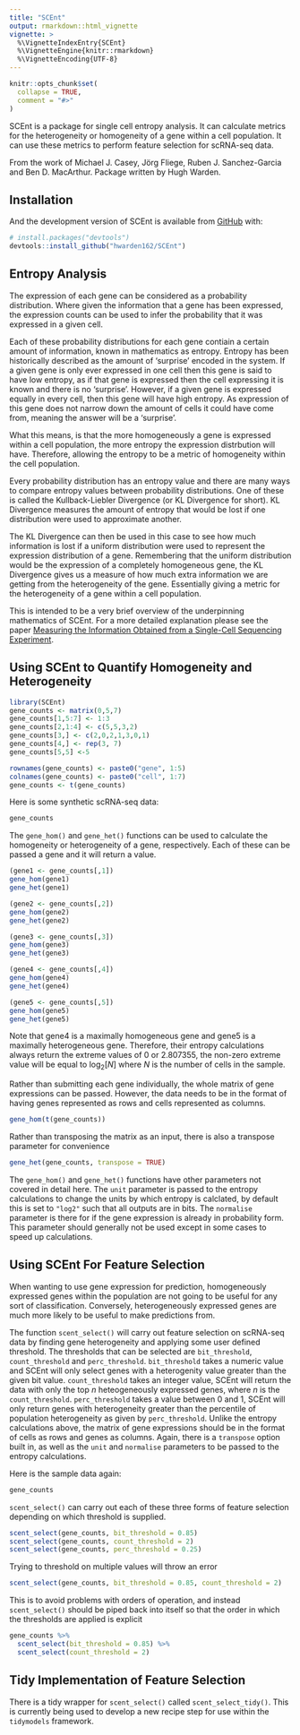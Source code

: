 ```yaml
---
title: "SCEnt"
output: rmarkdown::html_vignette
vignette: >
  %\VignetteIndexEntry{SCEnt}
  %\VignetteEngine{knitr::rmarkdown}
  %\VignetteEncoding{UTF-8}
---
```


```r
knitr::opts_chunk$set(
  collapse = TRUE,
  comment = "#>"
)
```
SCEnt is a package for single cell entropy analysis. It can calculate metrics for the heterogeneity or homogeneity of a gene within a cell population. It can use these metrics to perform feature selection for scRNA-seq data.

From the work of Michael J. Casey, Jörg Fliege, Ruben J. Sanchez-Garcia and Ben D. MacArthur. Package written by Hugh Warden.

## Installation

And the development version of SCEnt is available from [GitHub](https://github.com/) with:

``` r
# install.packages("devtools")
devtools::install_github("hwarden162/SCEnt")
```

## Entropy Analysis

The expression of each gene can be considered as a probability distribution. Where given the information that a gene has been expressed, the expression counts can be used to infer the probability that it was expressed in a given cell.

Each of these probability distributions for each gene contiain a certain amount of information, known in mathematics as entropy. Entropy has been historically described as the amount of 'surprise' encoded in the system. If a given gene is only ever expressed in one cell then this gene is said to have low entropy, as if that gene is expressed then the cell expressing it is known and there is no 'surprise'. However, if a given gene is expressed equally in every cell, then this gene will have high entropy. As expression of this gene does not narrow down the amount of cells it could have come from, meaning the answer will be a 'surprise'.

What this means, is that the more homogeneously a gene is expressed within a cell population, the more entropy the expression distrbution will have. Therefore, allowing the entropy to be a metric of homogeneity within the cell population.

Every probability distribution has an entropy value and there are many ways to compare entropy values between probability distributions. One of these is called the Kullback-Liebler Divergence (or KL Divergence for short). KL Divergence measures the amount of entropy that would be lost if one distribution were used to approximate another.

The KL Divergence can then be used in this case to see how much information is lost if a uniform distribution were used to represent the expression distribution of a gene. Remembering that the uniform distribution would be the expression of a completely homogeneous gene, the KL Divergence gives us a measure of how much extra information we are getting from the heterogeneity of the gene. Essentially giving a metric for the heterogeneity of a gene within a cell population.

This is intended to be a very brief overview of the underpinning mathematics of SCEnt. For a more detailed explanation please see the paper [Measuring the Information Obtained from a Single-Cell Sequencing Experiment](https://www.biorxiv.org/content/biorxiv/early/2020/10/01/2020.10.01.322255.full.pdf).

## Using SCEnt to Quantify Homogeneity and Heterogeneity

```r
library(SCEnt)
gene_counts <- matrix(0,5,7)
gene_counts[1,5:7] <- 1:3
gene_counts[2,1:4] <- c(5,5,3,2)
gene_counts[3,] <- c(2,0,2,1,3,0,1)
gene_counts[4,] <- rep(3, 7)
gene_counts[5,5] <-5 

rownames(gene_counts) <- paste0("gene", 1:5)
colnames(gene_counts) <- paste0("cell", 1:7)
gene_counts <- t(gene_counts)
```

Here is some synthetic scRNA-seq data:

```r
gene_counts
```

The `gene_hom()` and `gene_het()` functions can be used to calculate the homogeneity or heterogeneity of a gene, respectively. Each of these can be passed a gene and it will return a value.

```r
(gene1 <- gene_counts[,1])
gene_hom(gene1)
gene_het(gene1)

(gene2 <- gene_counts[,2])
gene_hom(gene2)
gene_het(gene2)

(gene3 <- gene_counts[,3])
gene_hom(gene3)
gene_het(gene3)

(gene4 <- gene_counts[,4])
gene_hom(gene4)
gene_het(gene4)

(gene5 <- gene_counts[,5])
gene_hom(gene5)
gene_het(gene5)
```

Note that gene4 is a maximally homogeneous gene and gene5 is a maximally heterogeneous gene. Therefore, their entropy calculations always return the extreme values of $0$ or $2.807355$, the non-zero extreme value will be equal to $\log_2[N]$ where $N$ is the number of cells in the sample.

Rather than submitting each gene individually, the whole matrix of gene expressions can be passed. However, the data needs to be in the format of having genes represented as rows and cells represented as columns.

```r
gene_hom(t(gene_counts))
```

Rather than transposing the matrix as an input, there is also a transpose parameter for convenience

```r
gene_het(gene_counts, transpose = TRUE)
```

The `gene_hom()` and `gene_het()` functions have other parameters not covered in detail here. The `unit` parameter is passed to the entropy calculations to change the units by which entropy is calclated, by default this is set to `"log2"` such that all outputs are in bits. The `normalise` parameter is there for if the gene expression is already in probability form. This parameter should generally not be used except in some cases to speed up calculations.

## Using SCEnt For Feature Selection

When wanting to use gene expression for prediction, homogeneously expressed genes within the population are not going to be useful for any sort of classification. Conversely, heterogeneously expressed genes are much more likely to be useful to make predictions from.

The function `scent_select()` will carry out feature selection on scRNA-seq data by finding gene heterogeneity and applying some user defined threshold. The thresholds that can be selected are `bit_threshold`, `count_threshold` and `perc_threshold`. `bit_threshold` takes a numeric value and SCEnt will only select genes with a heterogenity value greater than the given bit value. `count_threshold` takes an integer value, SCEnt will return the data with only the top $n$ heteogeneously expressed genes, where $n$ is the `count_threshold`. `perc_threshold` takes a value between $0$ and $1$, SCEnt will only return genes with heterogeneity greater than the percentile of population heterogeneity as given by `perc_threshold`. Unlike the entropy calculations above, the matrix of gene expressions should be in the format of cells as rows and genes as columns. Again, there is a `transpose` option built in, as well as the `unit` and `normalise` parameters to be passed to the entropy calculations.

Here is the sample data again:

```r
gene_counts
```

`scent_select()` can carry out each of these three forms of feature selection depending on which threshold is supplied.

```r
scent_select(gene_counts, bit_threshold = 0.85)
scent_select(gene_counts, count_threshold = 2)
scent_select(gene_counts, perc_threshold = 0.25)
```

Trying to threshold on multiple values will throw an error

```r
scent_select(gene_counts, bit_threshold = 0.85, count_threshold = 2)
```

This is to avoid problems with orders of operation, and instead `scent_select()` should be piped back into itself so that the order in which the thresholds are applied is explicit

```r
gene_counts %>%
  scent_select(bit_threshold = 0.85) %>%
  scent_select(count_threshold = 2)
```

## Tidy Implementation of Feature Selection

There is a tidy wrapper for `scent_select()` called `scent_select_tidy()`. This is currently being used to develop a new recipe step for use within the `tidymodels` framework.
